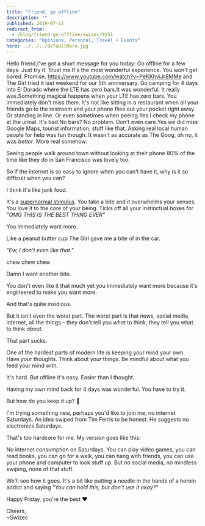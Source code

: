 ```yaml
---
title: "Friend, go offline"
description: ""
published: 2019-07-12
redirect_from:
  - /blog/friend-go-offline/swizec/9151
categories: "Opinions, Personal, Travel + Events"
hero: ../../../defaultHero.jpg
---
```


Hello friend,I've got a short message for you today: Go offline for a few days. Just try it. Trust me.It's the most wonderful experience. You won't get bored. Promise. <https://www.youtube.com/watch?v=PeKKhviJr8MMe> and The Girl tried it last weekend for our 5th anniversary. Go camping for 4 days into El Dorado where the LTE has zero bars.It was wonderful. It really was.Something magical happens when your LTE has zero bars. You immediately don't miss them. It's not like sitting in a restaurant when all your friends go to the restroom and your phone flies out your pocket right away. Or standing in line. Or even sometimes when peeing.Yes I check my phone at the urinal. It's bad.No bars? No problem. Don't even care.Yes we did miss Google Maps, tourist information, stuff like that. Asking real local human people for help was fun though. It wasn't as accurate as The Goog, oh no, it was _better_. More real somehow.

Seeing people walk around town without looking at their phone 80% of the time like they do in San Francisco was lovely too.

So if the internet is so easy to ignore when you can't have it, why is it so difficult when you can?

I think it's like junk food.

It's a [supernormal stimulus](https://en.wikipedia.org/wiki/Supernormal_stimulus). You take a bite and it overwhelms your senses. You love it to the core of your being. Ticks off all your instinctual boxes for _"OMG THIS IS THE BEST THING EVER"_

You immediately want more.

Like a peanut butter cup The Girl gave me a bite of in the car.

_"Ew, I don't even like that."_

chew chew chew

Damn I want another bite.

You don't even like it that much yet you immediately want more because it's engineered to make you want more.

And that's quite insidious.

But it isn't even the worst part. The worst part is that news, social media, internet, all the things – they don't tell you _what_ to think, they tell you what to think _about_.

That part sucks.

One of the hardest parts of modern life is keeping your mind your own. Have _your_ thoughts. Think about _your_ things. Be mindful about what you feed your mind with.

It's hard. But offline it's easy. Easier than I thought.

Having my own mind back for 4 days was wonderful. You have to try it.

But how do you keep it up? 🤨

I'm trying something new, perhaps you'd like to join me, no internet Saturdays. An idea swiped from Tim Ferris to be honest. He suggests no electronics Saturdays.

That's too hardcore for me. My version goes like this:

No internet consumption on Saturdays. You can play video games, you can read books, you can go for a walk, you can hang with friends, you can use your phone and computer to look stuff up. But no social media, no mindless swiping, none of that stuff.

We'll see how it goes. It's a bit like putting a needle in the hands of a heroin addict and saying _"You can hold this, but don't use it okay?"_

Happy Friday, you're the best ❤️

Cheers,  
~Swizec
